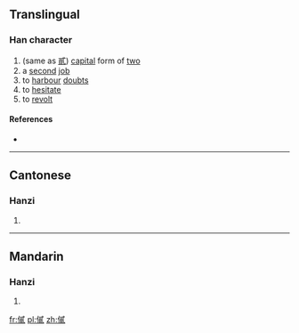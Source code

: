 ==Translingual==

===Han character===
{{Han char|rn=9|rad=人|as=12|sn=14|four=|canj=人戈心金 (OIPC)|ids=⿰[[亻]][[貳]]}}

# (same as [[貳]]) [[capital]] form of [[two]]
# a [[second]] [[job]]
# to [[harbour]] [[doubt]]s
# to [[hesitate]]
# to [[revolt]]

====References====
* {{Han ref|kx=0116.090|hdz=10216.070|uh=3483|ud=13443}}

----

==Cantonese==

===Hanzi===
{{yue-hanzi|jyut=[[zi6]]|y=ji6}}

# {{defn|lang=yue|sort=人12}}

----

==Mandarin==

===Hanzi===
{{cmn-hanzi|pin=[[èr]] ([[er4]])|wg=erh<sup>4</sup>}}

# {{defn|lang=cmn|sort=人12}}

[[fr:㒃]]
[[pl:㒃]]
[[zh:㒃]]
